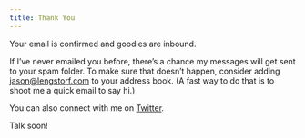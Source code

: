 ```yaml
---
title: Thank You
---
```


Your email is confirmed and goodies are inbound.

If I’ve never emailed you before, there’s a chance my messages will get sent to
your spam folder. To make sure that doesn’t happen, consider adding
<jason@lengstorf.com> to your address book. (A fast way to do that is to shoot
me a quick email to say hi.)

You can also connect with me on [Twitter](https://twitter.com/jlengstorf).

Talk soon!
